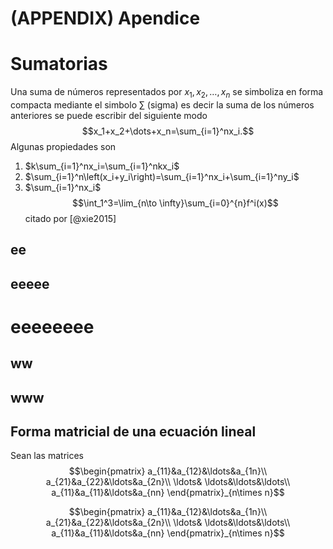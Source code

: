 # (APPENDIX) Apendice {-}
# Sumatorias

Una suma de números representados por $x_1, x_2, \ldots, x_n$ se simboliza en forma compacta mediante el simbolo $\sum$ (sigma) es decir la suma de los números anteriores se puede escribir del siguiente modo $$x_1+x_2+\dots+x_n=\sum_{i=1}^nx_i.$$
Algunas propiedades son 

1. $k\sum_{i=1}^nx_i=\sum_{i=1}^nkx_i$
2. $\sum_{i=1}^n\left(x_i+y_i\right)=\sum_{i=1}^nx_i+\sum_{i=1}^ny_i$
3. $\sum_{i=1}^nx_i$
$$\int_1^3=\lim_{n\to \infty}\sum_{i=0}^{n}f^i(x)$$
citado por [@xie2015]

## ee

## eeeee

# eeeeeeee

## ww

## www

## Forma matricial de una ecuación lineal

Sean las matrices 
$$\begin{pmatrix}
a_{11}&a_{12}&\ldots&a_{1n}\\
a_{21}&a_{22}&\ldots&a_{2n}\\
\ldots& \ldots&\ldots&\ldots\\
a_{11}&a_{11}&\ldots&a_{nn}
\end{pmatrix}_{n\times n}$$


$$\begin{pmatrix}
a_{11}&a_{12}&\ldots&a_{1n}\\
a_{21}&a_{22}&\ldots&a_{2n}\\
\ldots& \ldots&\ldots&\ldots\\
a_{11}&a_{11}&\ldots&a_{nn}
\end{pmatrix}_{n\times n}$$

